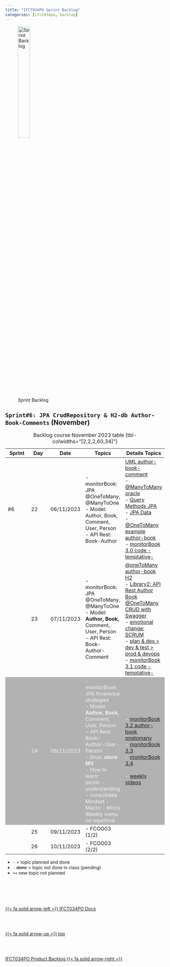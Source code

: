 ```yaml
---
title: "IFCT034PO Sprint Backlog"
categories: [ifct034po, backlog]
---
```



<style>
tr:nth-child(3) {
  background-color: #b2b2b2!important;
  color: #f4f4f4!important;
}
</style>


![Sprint Backlog](/images/home/backlog.jpg){width="30%"}

## ``Sprint#6: JPA CrudRepository & H2-db Author-Book-Comments`` (November)

::: {.column-page-right}
| Sprint | Day | Date | Topics |  Details Topics |
| -- | -- | -- | -- | -- |
| #6 | 22 | 06/11/2023 | - monitorBook: JPA @OneToMany, @ManyToOne </br> - Model: Author, Book, Comment, User, Person </br> - API Rest: Book-Author  | [UML author-book-comment](/images/ifct034po/uml-author-book-comment.jpg) </br>  - [@ManyToMany oracle](https://docs.oracle.com/javaee%2F6%2Fapi%2F%2F/javax/persistence/ManyToMany.html)  </br>  - [Query Methods JPA](https://docs.spring.io/spring-data/jpa/docs/current/reference/html/#jpa.query-methods.named-queries)  </br> -  [JPA Data](/springboot/boot-concepts-data.qmd) </br> - [@OneToMany example author-book](https://github.com/AlbertProfe/cifojava2022-3/tree/5b17db1bba7a81711c65a9db10c6a7a27c791780/library2/src/main/java/io/company/library/model)  </br>  - [monitorBook 3.0 code -temptative-](https://github.com/AlbertProfe/monitorBook/tree/fa6e155fa84585a089e27ece907dfd21063c3d9b/demoJavaBoot3)   |
|  | 23 | 07/11/2023 | - monitorBook: JPA @OneToMany, @ManyToOne </br> - Model: **Author, Book,** Comment, User, Person </br> - API Rest: Book-Author-Comment  | [@oneToMany author-book H2](https://camo.githubusercontent.com/57307ea03341e93a48b3f53329ef545d3ea74880af127b57606bcf96f8f59a35/68747470733a2f2f64726976652e676f6f676c652e636f6d2f75633f69643d31533644694e4b4a6b46437249356f4d465f57417068725976616c636962543543) </br> - [Library2: API Rest Author Book @OneToMany CRUD with Swagger](https://github.com/AlbertProfe/cifojava2022-3/wiki/Library2:-API-Rest-Author-Book-@OneToMany-CRUD-with-Swagger) </br> - [emotional change: SCRUM](/images/ifct034po/emotional-change.jpg) </br> - [plan & des > dev & test > prod & devops](/images/ifct034po/plan-dev-prod.jpg)  </br>  - [monitorBook 3.1 code -temptative-](https://github.com/AlbertProfe/monitorBook/tree/fa2fc02671351953fe4da4c275d8f31f2ecb5de1/demoJavaBoot3)  |
|  | 24 | 08/11/2023 | - monitorBook: JPA Ihnerence strategies </br> - Model: **Author, Book,** Comment, User, Person </br> - API Rest: Book-Author-User-Person </br> - linux: **clone MV**  </br>  - How to learn: </br>picnic - understanding - consolidate </br> Mindset - Macro - Micro </br>  Weekly menu no repetitive    |  - [monitorBook 3.2 author-book onetomany](https://github.com/AlbertProfe/monitorBook/tree/4633c9a41b53ea7b0dac9d8f3c708042e86f20ce/demoJavaBoot3)  </br> - [monitorBook 3.3]() </br> - [monitorBook 3.4](oJavaBoot3)  </br> </br>  - [weekly videos](https://drive.google.com/drive/folders/1XkIilIM__-XyCclP6RUyi4EqOfTjn9K2?usp=drive_link) |
|  | 25 | 09/11/2023 | - FCOO03 (1/2) |  |
|  | 26 | 10/11/2023 | - FCOO03 (2/2) |  |
: Backlog course November 2023 table {tbl-colwidths="[2,2,2,60,34]"}
:::

::: {.callout-note}
- `-` > topic planned and done
- `- ` <s>done</s> > topic not done in class (pending)
- `++` new topic not planned
:::



<!--- navLinks -->
<br><br>
<div class=row>
<br>
<div class='column left previous'>
<br>
[{{< fa solid arrow-left >}} IFCT034PO Docs](/ifct034po/ifct034po.qmd)
<br>
</div>
<br>
<div class='column center'>
<br>
[{{< fa solid arrow-up >}} top](#top)
<br>
</div>
<br>
<div class='column right next'>
<br>
[IFCT034PO Product Backlog  {{< fa solid arrow-right >}}](/ifct034po/ifct034pobacklog-product.qmd)
<br>
</div>
<br>
</div>
